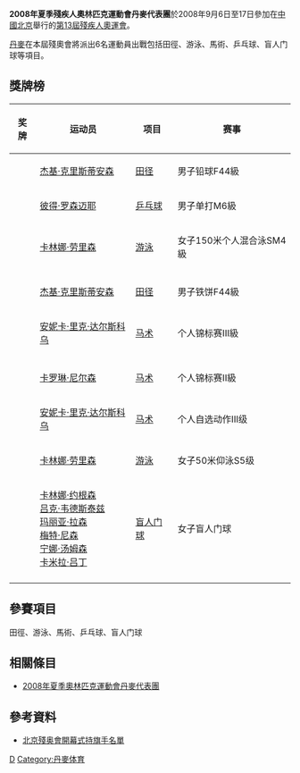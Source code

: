 {{Infobox Country Paralympics
|NPC=DEN
|games= 2008年夏季
|competitors=
|sports= 
|flagbearer= 
|gold=3
|silver=2
|bronze=4
|total=9
|rank=35
|officials=
}}

'''2008年夏季殘疾人奧林匹克運動會丹麥代表團'''於2008年9月6日至17日參加在[[中國北京|中國北京]]舉行的[[2008年夏季殘奧會|第13屆殘疾人奧運會]]。

[[丹麥|丹麥]]在本屆殘奧會將派出6名運動員出戰包括田徑、游泳、馬術、乒乓球、盲人门球等項目。

== 獎牌榜 ==
{| class="wikitable sortable" style="font-size:88%"
|-bgcolor=#efefef
! 奖牌
! 运动员
! 项目
! 赛事
|-
| {{gold medal}} || [[杰基·克里斯蒂安森|杰基·克里斯蒂安森]] || [[2008年夏季殘奧會田径比賽|田径]] || 男子铅球F44級
|-
| {{gold medal}} || [[彼得·罗森迈耶|彼得·罗森迈耶]] || [[2008年夏季殘奧會乒乓球比賽|乒乓球]] || 男子单打M6級
|-
| {{gold medal}} || [[卡林娜·劳里森|卡林娜·劳里森]] || [[2008年夏季殘奧會游泳比賽|游泳]] || 女子150米个人混合泳SM4級
|-

|-
| {{silver medal}} || [[杰基·克里斯蒂安森|杰基·克里斯蒂安森]] || [[2008年夏季殘奧會田径比賽|田径]] || 男子铁饼F44級
|-
| {{silver medal}} || [[安妮卡·里克·达尔斯科乌|安妮卡·里克·达尔斯科乌]] || [[2008年夏季殘奧會马术比賽|马术]] || 个人锦标赛III級
|-

|-
| {{bronze medal}} || [[卡罗琳·尼尔森|卡罗琳·尼尔森]] || [[2008年夏季殘奧會马术比賽|马术]] || 个人锦标赛II級
|-
| {{bronze medal}} || [[安妮卡·里克·达尔斯科乌|安妮卡·里克·达尔斯科乌]] || [[2008年夏季殘奧會马术比賽|马术]] || 个人自选动作III级
|-
| {{bronze medal}} || [[卡林娜·劳里森|卡林娜·劳里森]] || [[2008年夏季殘奧會游泳比賽|游泳]] || 女子50米仰泳S5级
|-
| {{bronze medal}} || [[卡林娜·约根森|卡林娜·约根森]]<br />[[吕克·韦德斯泰兹|吕克·韦德斯泰兹]]<br />[[玛丽亚·拉森|玛丽亚·拉森]]<br />[[梅特·尼森|梅特·尼森]]<br />[[宁娜·汤姆森|宁娜·汤姆森]]<br />[[卡米拉·吕丁|卡米拉·吕丁]] || [[2008年夏季殘奧會盲人门球比賽|盲人门球]] || 女子盲人门球
|-

|}

== 參賽項目 ==
田徑、游泳、馬術、乒乓球、盲人门球

== 相關條目 ==
*[[2008年夏季奧林匹克運動會丹麥代表團|2008年夏季奧林匹克運動會丹麥代表團]]

== 參考資料 ==
*[https://web.archive.org/web/20080909184931/http://www.paralympic.org/release/Main_Sections_Menu/News/Press_Releases/Flagbearers_List_Opening_Ceremony_Final_5_Sept1.pdf 北京殘奥會開幕式持旗手名單]

{{2008年夏季殘疾人奧林匹克運動會代表團}}

[[Category:2008年夏季殘疾人奧林匹克運動會代表團|D]]
[[Category:丹麥体育|Category:丹麥体育]]
